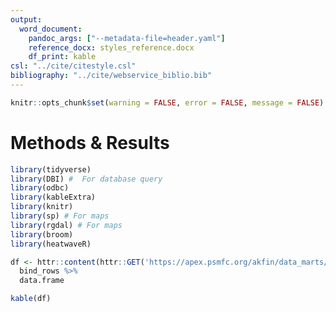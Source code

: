 ```yaml
---
output:
  word_document:
    pandoc_args: ["--metadata-file=header.yaml"]
    reference_docx: styles_reference.docx
    df_print: kable
csl: "../cite/citestyle.csl"
bibliography: "../cite/webservice_biblio.bib"
---
```


```r
knitr::opts_chunk$set(warning = FALSE, error = FALSE, message = FALSE)
```

# Methods & Results


```r
library(tidyverse)
library(DBI) #  For database query
library(odbc)
library(kableExtra)
library(knitr)
library(sp) # For maps
library(rgdal) # For maps
library(broom)
library(heatwaveR)

```


```r
df <- httr::content(httr::GET('https://apex.psmfc.org/akfin/data_marts/akmp/ecosystem_sub_crw_avg_sst?ecosystem_sub=Southeastern%20Bering%20Sea'), type = "application/json") %>%
  bind_rows %>% 
  data.frame

kable(df)
```


